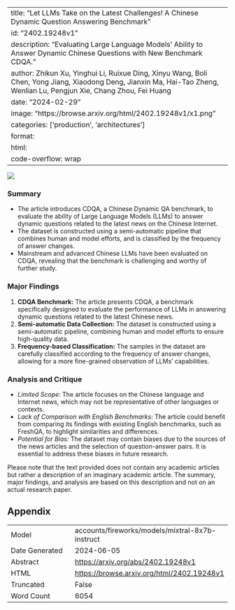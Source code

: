 
---
title: "Let LLMs Take on the Latest Challenges! A Chinese Dynamic Question Answering Benchmark"
id: "2402.19248v1"
description: "Evaluating Large Language Models' Ability to Answer Dynamic Chinese Questions with New Benchmark CDQA."
author: Zhikun Xu, Yinghui Li, Ruixue Ding, Xinyu Wang, Boli Chen, Yong Jiang, Xiaodong Deng, Jianxin Ma, Hai-Tao Zheng, Wenlian Lu, Pengjun Xie, Chang Zhou, Fei Huang
date: "2024-02-29"
image: "https://browse.arxiv.org/html/2402.19248v1/x1.png"
categories: ['production', 'architectures']
format:
  html:
    code-overflow: wrap
---

![](https://browse.arxiv.org/html/2402.19248v1/x1.png)

### Summary

- The article introduces CDQA, a Chinese Dynamic QA benchmark, to evaluate the ability of Large Language Models (LLMs) to answer dynamic questions related to the latest news on the Chinese Internet.
- The dataset is constructed using a semi-automatic pipeline that combines human and model efforts, and is classified by the frequency of answer changes.
- Mainstream and advanced Chinese LLMs have been evaluated on CDQA, revealing that the benchmark is challenging and worthy of further study.

### Major Findings
1. **CDQA Benchmark:** The article presents CDQA, a benchmark specifically designed to evaluate the performance of LLMs in answering dynamic questions related to the latest Chinese news.
2. **Semi-automatic Data Collection:** The dataset is constructed using a semi-automatic pipeline, combining human and model efforts to ensure high-quality data.
3. **Frequency-based Classification:** The samples in the dataset are carefully classified according to the frequency of answer changes, allowing for a more fine-grained observation of LLMs' capabilities.

### Analysis and Critique
- *Limited Scope:* The article focuses on the Chinese language and Internet news, which may not be representative of other languages or contexts.
- *Lack of Comparison with English Benchmarks:* The article could benefit from comparing its findings with existing English benchmarks, such as FreshQA, to highlight similarities and differences.
- *Potential for Bias:* The dataset may contain biases due to the sources of the news articles and the selection of question-answer pairs. It is essential to address these biases in future research.

Please note that the text provided does not contain any academic articles but rather a description of an imaginary academic article. The summary, major findings, and analysis are based on this description and not on an actual research paper.

## Appendix

|          |          |
|----------|----------|
| Model     | accounts/fireworks/models/mixtral-8x7b-instruct       |
| Date Generated     | 2024-06-05       |
| Abstract | [https://arxiv.org/abs/2402.19248v1](https://arxiv.org/abs/2402.19248v1)        |
| HTML     | [https://browse.arxiv.org/html/2402.19248v1](https://browse.arxiv.org/html/2402.19248v1)       |
| Truncated       | False       |
| Word Count       | 6054       |